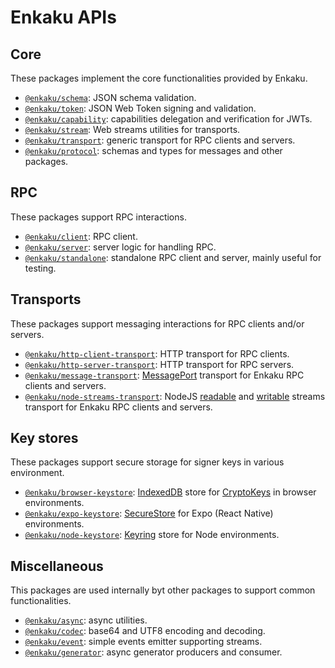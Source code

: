 # Enkaku APIs

## Core

These packages implement the core functionalities provided by Enkaku.

- [`@enkaku/schema`](./api/schema/index.md): JSON schema validation.
- [`@enkaku/token`](./api/token/index.md): JSON Web Token signing and validation.
- [`@enkaku/capability`](./api/capability/index.md): capabilities delegation and verification for JWTs.
- [`@enkaku/stream`](./api/stream/index.md): Web streams utilities for transports.
- [`@enkaku/transport`](./api/transport/index.md): generic transport for RPC clients and servers.
- [`@enkaku/protocol`](./api/protocol/index.md): schemas and types for messages and other packages.

## RPC

These packages support RPC interactions.

- [`@enkaku/client`](./api/client/index.md): RPC client.
- [`@enkaku/server`](./api/server/index.md): server logic for handling RPC.
- [`@enkaku/standalone`](./api/standalone/index.md): standalone RPC client and server, mainly useful for testing.

## Transports

These packages support messaging interactions for RPC clients and/or servers.

- [`@enkaku/http-client-transport`](./api/http-client-transport/index.md): HTTP transport for RPC clients.
- [`@enkaku/http-server-transport`](./api/http-server-transport/index.md): HTTP transport for RPC servers.
- [`@enkaku/message-transport`](./api/message-transport/index.md): [MessagePort](https://developer.mozilla.org/en-US/docs/Web/API/MessagePort) transport for Enkaku RPC clients and servers.
- [`@enkaku/node-streams-transport`](./api/node-streams-transport/index.md): NodeJS [readable](https://nodejs.org/api/stream.html#readable-streams) and [writable](https://nodejs.org/api/stream.html#writable-streams) streams transport for Enkaku RPC clients and servers.

## Key stores

These packages support secure storage for signer keys in various environment.

- [`@enkaku/browser-keystore`](./api/browser-keystore/index.md): [IndexedDB](https://developer.mozilla.org/en-US/docs/Web/API/IndexedDB_API) store for [CryptoKeys](https://developer.mozilla.org/en-US/docs/Web/API/CryptoKey) in browser environments.
- [`@enkaku/expo-keystore`](./api/expo-keystore/index.md): [SecureStore](https://docs.expo.dev/versions/latest/sdk/securestore/) for Expo (React Native) environments.
- [`@enkaku/node-keystore`](./api/node-keystore/index.md): [Keyring](https://github.com/hwchen/keyring-rs) store for Node environments.

## Miscellaneous

This packages are used internally byt other packages to support common functionalities.

- [`@enkaku/async`](./api/async/index.md): async utilities.
- [`@enkaku/codec`](./api/codec/index.md): base64 and UTF8 encoding and decoding.
- [`@enkaku/event`](./api/event/index.md): simple events emitter supporting streams.
- [`@enkaku/generator`](./api/generator/index.md): async generator producers and consumer.
